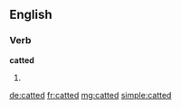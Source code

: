 ==English==

===Verb===
'''catted'''

# {{past of|cat}}

[[de:catted]]
[[fr:catted]]
[[mg:catted]]
[[simple:catted]]